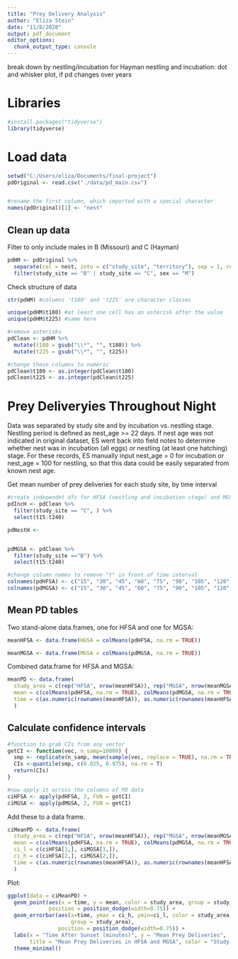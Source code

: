 ```yaml
---
title: "Prey Delivery Analysis"
author: "Eliza Stein"
date: "11/8/2020"
output: pdf_document
editor_options: 
  chunk_output_type: console
---
```

break down by nestling/incubation
for Hayman nestling and incubation: dot and whisker plot, if pd changes over years

# Libraries

```r

#install.packages("tidyverse")
library(tidyverse)

```



# Load data

```r

setwd("C:/Users/eliza/Documents/final-project")
pdOriginal <- read.csv("./data/pd_main.csv")


#rename the first column, which imported with a special character
names(pdOriginal)[1] <- "nest"


```




## Clean up data


Filter to only include males in B (Missouri) and C (Hayman)

```r

pdHM <- pdOriginal %>%
  separate(col = nest, into = c("study_site", "territory"), sep = 1, remove = TRUE) %>%
  filter(study_site == "B" | study_site == "C", sex == "M")

```


Check structure of data

```r

str(pdHM) #columns 't180' and 't225' are character classes

unique(pdHM$t180) #at least one cell has an asterisk after the value
unique(pdHM$t225) #same here

#remove asterisks
pdClean <- pdHM %>%
  mutate(t180 = gsub("\\*", "", t180)) %>%
  mutate(t225 = gsub("\\*", "", t225))

#change these columns to numeric
pdClean$t180 <- as.integer(pdClean$t180)
pdClean$t225 <- as.integer(pdClean$t225)


```



# Prey Deliveryies Throughout Night

Data was separated by study site and by incubation vs. nestling stage. Nestling period is defined as nest_age >= 22 days. If nest age was not indicated in original dataset, ES went back into field notes to determine whether nest was in incubation (all eggs) or nestling (at least one hatching) stage. For these records, ES manually input nest_age = 0 for incubation or nest_age = 100 for nestling, so that this data could be easily separated from known nest age.

Get mean number of prey deliveries for each study site, by time interval

```r

#create independet dfs for HFSA (nestling and incubation stage) and MGSA (nestling and incubation state). (since the last observation for Hayman is at t240, we'll end both datasets there)
pdIncH <- pdClean %>%
  filter(study_site == "C", ) %>%
  select(t15:t240)

pdNestH <- 


pdMGSA <- pdClean %>%
  filter(study_site =="B") %>%
  select(t15:t240)

#change column names to remove "t" in front of time interval
colnames(pdHFSA) <- c("15", "30", "45", "60", "75", "90", "105", "120", "135", "150", "165", "180", "195", "210", "225", "240")
colnames(pdMGSA) <- c("15", "30", "45", "60", "75", "90", "105", "120", "135", "150", "165", "180", "195", "210", "225", "240")
```




## Mean PD tables

Two stand-alone data.frames, one for HFSA and one for MGSA:

```r

meanHFSA <- data.frame(HGSA = colMeans(pdHFSA, na.rm = TRUE))

meanMGSA <- data.frame(MGSA = colMeans(pdMGSA, na.rm = TRUE))


```



Combined data.frame for HFSA and MGSA:

```r

meanPD <- data.frame(
  study_area = c(rep("HFSA", nrow(meanHFSA)), rep("MGSA", nrow(meanMGSA))),
  mean = c(colMeans(pdHFSA, na.rm = TRUE), colMeans(pdMGSA, na.rm = TRUE)),
  time = c(as.numeric(rownames(meanHFSA)), as.numeric(rownames(meanHFSA)))
  )

```



## Calculate confidence intervals


```r

#function to grab CIs from any vector
getCI <- function(vec, n_samp=10000) {
  smp <- replicate(n_samp, mean(sample(vec, replace = TRUE), na.rm = TRUE))
  CIs <-quantile(smp, c(0.025, 0.975), na.rm = T)
  return(CIs)
}

#now apply it across the columns of PD data
ciHFSA <- apply(pdHFSA, 2, FUN = getCI)
ciMGSA <- apply(pdMGSA, 2, FUN = getCI)
```


Add these to a data frame.

```r

ciMeanPD <- data.frame(
  study_area = c(rep("HFSA", nrow(meanHFSA)), rep("MGSA", nrow(meanMGSA))),
  mean = c(colMeans(pdHFSA, na.rm = TRUE), colMeans(pdMGSA, na.rm = TRUE)),
  ci_l = c(ciHFSA[1,], ciMGSA[1,]),
  ci_h = c(ciHFSA[2,], ciMGSA[2,]),
  time = c(as.numeric(rownames(meanHFSA)), as.numeric(rownames(meanHFSA)))
  )

```

Plot:
```r

ggplot(data = ciMeanPD) +
  geom_point(aes(x = time, y = mean, color = study_area, group = study_area),
             position = position_dodge(width=0.75)) +
  geom_errorbar(aes(x=time, ymax = ci_h, ymin=ci_l, color = study_area, 
                    group = study_area),
                position = position_dodge(width=0.75)) +
  labs(x = "Time After Sunset (minutes)", y = "Mean Prey Deliveries", 
       title = "Mean Prey Deliveries in HFSA and MGSA", color = "Study Area") +
  theme_minimal()

```

